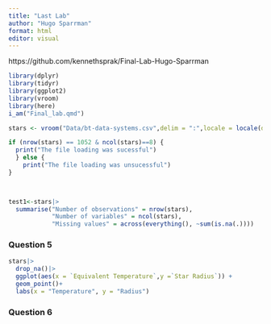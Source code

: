 ```yaml
---
title: "Last Lab"
author: "Hugo Sparrman"
format: html
editor: visual
---
```


https://github.com/kennethsprak/Final-Lab-Hugo-Sparrman

```r
library(dplyr)
library(tidyr)
library(ggplot2)
library(vroom)
library(here)
i_am("Final_lab.qmd")
```


```r
stars <- vroom("Data/bt-data-systems.csv",delim = ":",locale = locale(decimal_mark = ","))

if (nrow(stars) == 1052 & ncol(stars)==8) {
  print("The file loading was sucessful")
  } else {
    print("The file loading was unsucessful")
}

  
```


```r
test1<-stars|>
  summarise("Number of observations" = nrow(stars),
            "Number of variables" = ncol(stars),
            "Missing values" = across(everything(), ~sum(is.na(.))))

```

### Question 5

```r
stars|>
  drop_na()|>
  ggplot(aes(x = `Equivalent Temperature`,y =`Star Radius`)) +
  geom_point()+
  labs(x = "Temperature", y = "Radius")
```

### Question 6 

```r

```


